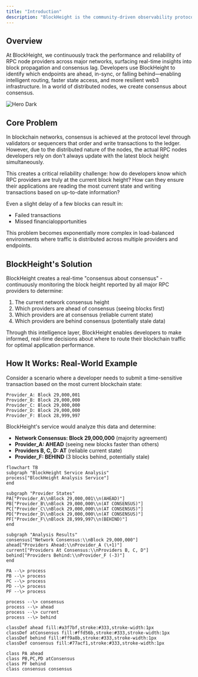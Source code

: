 ```yaml
---
title: "Introduction"
description: "BlockHeight is the community-driven observability protocol helping developers power faster, smarter, more reliable web3 apps."
---
```


## Overview

At BlockHeight, we continuously track the performance and reliability of RPC node providers across major networks, surfacing real-time insights into block propagation and consensus lag. Developers use BlockHeight to identify which endpoints are ahead, in-sync, or falling behind—enabling intelligent routing, faster state access, and more resilient web3 infrastructure. In a world of distributed nodes, we create consensus about consensus.

<img
  className="hidden dark:block"
  src="/images/pepe_pipeline.jpg"
  alt="Hero Dark"
/>

## Core Problem

In blockchain networks, consensus is achieved at the protocol level through validators or sequencers that order and write transactions to the ledger. However, due to the distributed nature of the nodes, the actual RPC nodes developers rely on don't always update with the latest block height simultaneously.

This creates a critical reliability challenge: how do developers know which RPC providers are truly at the current block height? How can they ensure their applications are reading the most current state and writing transactions based on up-to-date information?

Even a slight delay of a few blocks can result in:

- Failed transactions
- Missed financialopportunities

This problem becomes exponentially more complex in load-balanced environments where traffic is distributed across multiple providers and endpoints.

## BlockHeight's Solution

BlockHeight creates a real-time "consensus about consensus" - continuously monitoring the block height reported by all major RPC providers to determine:

1. The current network consensus height
2. Which providers are ahead of consensus (seeing blocks first)
3. Which providers are at consensus (reliable current state)
4. Which providers are behind consensus (potentially stale data)

Through this intelligence layer, BlockHeight enables developers to make informed, real-time decisions about where to route their blockchain traffic for optimal application performance.

## How It Works: Real-World Example

Consider a scenario where a developer needs to submit a time-sensitive transaction based on the most current blockchain state:

```
Provider_A: Block 29,000,001
Provider_B: Block 29,000,000
Provider_C: Block 29,000,000
Provider_D: Block 29,000,000
Provider_F: Block 28,999,997
```

BlockHeight's service would analyze this data and determine:

- **Network Consensus: Block 29,000,000** (majority agreement)
- **Provider_A: AHEAD** (seeing new blocks faster than others)
- **Providers B, C, D: AT** (reliable current state)
- **Provider_F: BEHIND** (3 blocks behind, potentially stale)

```mermaid
flowchart TB
subgraph "BlockHeight Service Analysis"
process["BlockHeight Analysis Service"]
end

subgraph "Provider States"
PA["Provider_A\\nBlock 29,000,001\\n(AHEAD)"]
PB["Provider_B\\nBlock 29,000,000\\n(AT CONSENSUS)"]
PC["Provider_C\\nBlock 29,000,000\\n(AT CONSENSUS)"]
PD["Provider_D\\nBlock 29,000,000\\n(AT CONSENSUS)"]
PF["Provider_F\\nBlock 28,999,997\\n(BEHIND)"]
end

subgraph "Analysis Results"
consensus["Network Consensus:\\nBlock 29,000,000"]
ahead["Providers Ahead:\\nProvider_A (\+1)"]
current["Providers At Consensus:\\nProviders B, C, D"]
behind["Providers Behind:\\nProvider_F (-3)"]
end

PA --\> process
PB --\> process
PC --\> process
PD --\> process
PF --\> process

process --\> consensus
process --\> ahead
process --\> current
process --\> behind

classDef ahead fill:#a3f7bf,stroke:#333,stroke-width:1px
classDef atConsensus fill:#ffd56b,stroke:#333,stroke-width:1px
classDef behind fill:#ff9a8b,stroke:#333,stroke-width:1px
classDef consensus fill:#77acf1,stroke:#333,stroke-width:1px

class PA ahead
class PB,PC,PD atConsensus
class PF behind
class consensus consensus
```